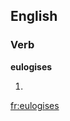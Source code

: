
==English==

===Verb===
'''eulogises'''

# {{third-person singular of|[[eulogise]]}}

[[fr:eulogises]]